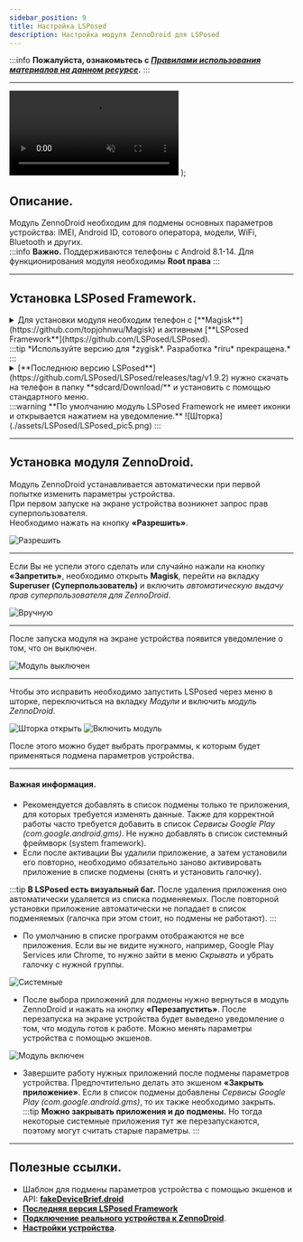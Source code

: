 ```yaml
---
sidebar_position: 9
title: Настройка LSPosed
description: Настройка модуля ZennoDroid для LSPosed
---
```


:::info **Пожалуйста, ознакомьтесь с [*Правилами использования материалов на данном ресурсе*](../Disclaimer).**
:::
_______________________________________________
  <video controls playsInline muted preload="auto" className='docsVideo'>
    <source src={source} type="video/mp4" />
</video>
);

## Описание. 
Модуль ZennoDroid необходим для подмены основных параметров устройства: IMEI, Android ID, сотового оператора, модели, WiFi, Bluetooth и других.  
:::info **Важно.**
Поддерживаются телефоны с Android 8.1-14. Для функционирования модуля необходимы **Root права**
:::  
_________________  
## Установка LSPosed Framework.    
  
<details>
<summary>Для установки модуля необходим телефон с [**Magisk**](https://github.com/topjohnwu/Magisk) и активным [**LSPosed Framework**](https://github.com/LSPosed/LSPosed).</summary>  

 ![Magisk](./assets/LSPosed/LSPosed_pic1.png) ![zygisk](./assets/LSPosed/LSPosed_pic2.png) 
</details>   
:::tip *Используйте версию для *zygisk*. Разработка *riru* прекращена.*
:::
<details>
<summary>[**Последнюю версию LSPosed**](https://github.com/LSPosed/LSPosed/releases/tag/v1.9.2) нужно скачать на телефон в папку **sdcard/Download/** и установить с помощью стандартного меню.</summary>  

![Из хранилища](./assets/LSPosed/LSPosed_pic3.png) ![LSposed](./assets/LSPosed/LSPosed_pic4.png) 
</details>
:::warning **По умолчанию модуль LSPosed Framework не имеет иконки и открывается нажатием на уведомление.**
![Шторка](./assets/LSPosed/LSPosed_pic5.png)
:::  
  
_________________
## Установка модуля ZennoDroid.  
Модуль ZennoDroid устанавливается автоматически при первой попытке изменить параметры устройства.  
При первом запуске на экране устройства возникнет запрос прав суперпользователя.  
Необходимо нажать на кнопку **«Разрешить»**.  

![Разрешить](./assets/LSPosed/LSPosed_pic6.png)  
_________________
Если Вы не успели этого сделать или случайно нажали на кнопку **«Запретить»**, необходимо открыть **Magisk**, перейти на вкладку **Superuser (Суперпользователь)** и включить *автоматическую выдачу прав суперпользователя для ZennoDroid*.  

![Вручную](./assets/LSPosed/LSPosed_pic7.png)  
_________________
После запуска модуля на экране устройства появится уведомление о том, что он выключен.  

![Модуль выключен](./assets/LSPosed/LSPosed_pic8.png)  
_________________  
Чтобы это исправить необходимо запустить LSPosed через меню в шторке, переключиться на вкладку *Модули* и включить *модуль ZennoDroid*.    

 ![Шторка открыть](./assets/LSPosed/LSPosed_pic9.png) ![Включить модуль](./assets/LSPosed/LSPosed_pic10.png) 

После этого можно будет выбрать программы, к которым будет применяться подмена параметров устройства.  
_________________
#### Важная информация.  
- Рекомендуется добавлять в список подмены только те приложения, для которых требуется изменять данные. Также для корректной работы часто требуется добавить в список *Сервисы Google Play (com.google.android.gms)*. Не нужно добавлять в список системный фреймворк (system framework).  
- Если после активации Вы удалили приложение, а затем установили его повторно, необходимо обязательно заново активировать приложение в списке подмены (снять и установить галочку).  
  
:::tip **В LSPosed есть визуальный баг.**
После удаления приложения оно автоматически удаляется из списка подменяемых. После повторной установки приложение автоматически не попадает в список подменяемых (галочка при этом стоит, но подмены не работают).
:::     
  
- По умолчанию в списке программ отображаются не все приложения. Если вы не видите нужного, например, Google Play Services или Chrome, то нужно зайти в меню *Скрывать* и убрать галочку с нужной группы.  

![Системные](./assets/LSPosed/LSPosed_pic11.png)

- После выбора приложений для подмены нужно вернуться в модуль ZennoDroid и нажать на кнопку **«Перезапустить»**. После перезапуска на экране устройства будет выведено уведомление о том, что модуль готов к работе. Можно менять параметры устройства с помощью экшенов.  

![Модуль включен](./assets/LSPosed/LSPosed_pic12.png)
- Завершите работу нужных приложений после подмены параметров устройства. Предпочтительно делать это экшеном **«Закрыть приложение»**. Если в список подмены добавлены *Сервисы Google Play (com.google.android.gms)*, то их также необходимо закрыть.  
:::tip **Можно закрывать приложения и до подмены.**
Но тогда некоторые системные приложения тут же перезапускаются, поэтому могут считать старые параметры.
:::  
_________________
## Полезные ссылки.  
- Шаблон для подмены параметров устройства с помощью экшенов и API: [**fakeDeviceBrief.droid**](https://www.dropbox.com/scl/fi/xkyhg4e72l9su4xvqsdn9/fakeDeviceBrief.droid?rlkey=583ltzuficlyh0kxrma83qodb&dl=0)  
- [**Последняя версия LSPosed Framework**](https://github.com/LSPosed/LSPosed/releases/tag/v1.9.2)  
- [**Подключение реального устройства к ZennoDroid**](../get-started/Connection).  
- [**Настройки устройства**](../category/настройки).

 